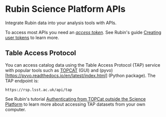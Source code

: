 # Rubin Science Platform APIs

<Lede>Integrate Rubin data into your analysis tools with APIs.</Lede>

To access most APIs you need an [*access token*](/auth/tokens).
See Rubin's guide [Creating user tokens](https://rsp.lsst.io/guides/auth/creating-user-tokens.html) to learn more.

## Table Access Protocol

You can access catalog data using the Table Access Protocol (TAP)
service with popular tools such as
[TOPCAT](http://www.star.bris.ac.uk/~mbt/topcat) (GUI) and
(pyvo)[https://pyvo.readthedocs.io/en/latest/index.html]
(Python package). The TAP endpoint is:

```
https://rsp.lsst.ac.uk/api/tap
```

See Rubin's tutorial [Authenticating from TOPCat outside the Science Platform](https://rsp.lsst.io/guides/auth/using-topcat-outside-rsp.html)
to learn more about accessing TAP datasets from your own computer.